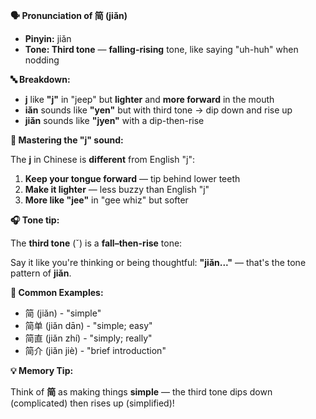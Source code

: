 **🗣️ Pronunciation of 简 (jiǎn)**

- **Pinyin:** jiǎn
- **Tone: Third tone** — **falling-rising** tone, like saying "uh-huh" when nodding

**🔤 Breakdown:**

- **j** like **"j"** in "jeep" but **lighter** and **more forward** in the mouth
- **iǎn** sounds like **"yen"** but with third tone → dip down and rise up
- **jiǎn** sounds like **"jyen"** with a dip-then-rise

**🎯 Mastering the "j" sound:**

The **j** in Chinese is **different** from English "j":

1. **Keep your tongue forward** — tip behind lower teeth
2. **Make it lighter** — less buzzy than English "j"
3. **More like "jee"** in "gee whiz" but softer

**🎧 Tone tip:**

The **third tone** (ˇ) is a **fall–then-rise** tone:

Say it like you're thinking or being thoughtful: **"jiǎn..."** — that's the tone pattern of
**jiǎn**.

**📝 Common Examples:**

- 简 (jiǎn) - "simple"
- 简单 (jiǎn dān) - "simple; easy"
- 简直 (jiǎn zhí) - "simply; really"
- 简介 (jiǎn jiè) - "brief introduction"

**💡 Memory Tip:**

Think of **简** as making things **simple** — the third tone dips down (complicated) then rises up
(simplified)!
